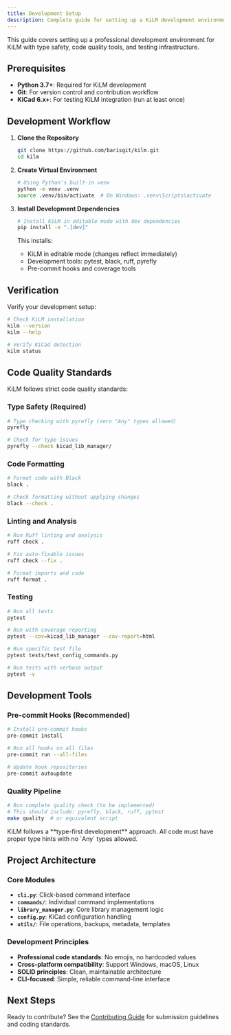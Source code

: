 ```yaml
---
title: Development Setup
description: Complete guide for setting up a KiLM development environment with modern Python tooling.
---
```



This guide covers setting up a professional development environment for KiLM with type safety, code quality tools, and testing infrastructure.

## Prerequisites

- **Python 3.7+**: Required for KiLM development
- **Git**: For version control and contribution workflow
- **KiCad 6.x+**: For testing KiLM integration (run at least once)

## Development Workflow

<Steps>

1. **Clone the Repository**
   
   ```bash
   git clone https://github.com/barisgit/kilm.git
   cd kilm
   ```

2. **Create Virtual Environment**
   
   ```bash
   # Using Python's built-in venv
   python -m venv .venv
   source .venv/bin/activate  # On Windows: .venv\Scripts\activate
   ```

3. **Install Development Dependencies**
   
   ```bash
   # Install KiLM in editable mode with dev dependencies
   pip install -e ".[dev]"
   ```

   This installs:
   - KiLM in editable mode (changes reflect immediately)
   - Development tools: pytest, black, ruff, pyrefly
   - Pre-commit hooks and coverage tools

</Steps>

## Verification

Verify your development setup:

```bash
# Check KiLM installation
kilm --version
kilm --help

# Verify KiCad detection
kilm status
```

## Code Quality Standards

KiLM follows strict code quality standards:

### Type Safety (Required)
```bash
# Type checking with pyrefly (zero "Any" types allowed)
pyrefly

# Check for type issues
pyrefly --check kicad_lib_manager/
```

### Code Formatting
```bash
# Format code with Black
black .

# Check formatting without applying changes
black --check .
```

### Linting and Analysis
```bash
# Run Ruff linting and analysis
ruff check .

# Fix auto-fixable issues
ruff check --fix .

# Format imports and code
ruff format .
```

### Testing
```bash
# Run all tests
pytest

# Run with coverage reporting
pytest --cov=kicad_lib_manager --cov-report=html

# Run specific test file
pytest tests/test_config_commands.py

# Run tests with verbose output
pytest -v
```

## Development Tools

### Pre-commit Hooks (Recommended)
```bash
# Install pre-commit hooks
pre-commit install

# Run all hooks on all files
pre-commit run --all-files

# Update hook repositories
pre-commit autoupdate
```

### Quality Pipeline
```bash
# Run complete quality check (to be implemented)
# This should include: pyrefly, black, ruff, pytest
make quality  # or equivalent script
```

<Aside type="note">
KiLM follows a **type-first development** approach. All code must have proper type hints with no `Any` types allowed.
</Aside>

## Project Architecture

### Core Modules
- **`cli.py`**: Click-based command interface
- **`commands/`**: Individual command implementations  
- **`library_manager.py`**: Core library management logic
- **`config.py`**: KiCad configuration handling
- **`utils/`**: File operations, backups, metadata, templates

### Development Principles
- **Professional code standards**: No emojis, no hardcoded values
- **Cross-platform compatibility**: Support Windows, macOS, Linux
- **SOLID principles**: Clean, maintainable architecture
- **CLI-focused**: Simple, reliable command-line interface

## Next Steps

Ready to contribute? See the [Contributing Guide](/community/contributing/) for submission guidelines and coding standards.
